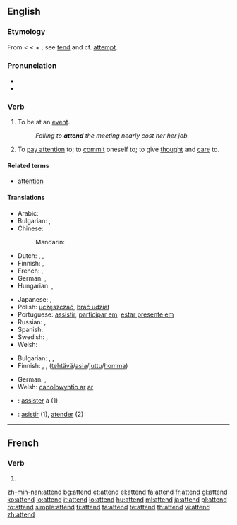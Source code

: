 ==English==

===Etymology===
From {{etyl|fro}} {{term|atendre}} < {{etyl|la}} {{term|attendere||to stretch toward, give heed to}} < {{term|ad||to}} + {{term|tendere||to stretch}}; see [[tend]] and cf. [[attempt]].

===Pronunciation===
* {{audio|en-us-attend.ogg|Audio (US)}}
* {{rhymes|ɛnd}}

===Verb===
{{en-verb}}

# {{transitive}} To be at an [[event]].
#: ''Failing to '''attend''' the meeting nearly cost her her job.''
# {{intransitive|construed with '''to'''}} To [[pay attention]] to; to [[commit]] oneself to; to give [[thought]] and [[care]] to.

====Related terms====
* [[attention]]

====Translations====
{{trans-top|to be at an event}}
* Arabic: {{t|ar|حضر|tr=HaDara|sc=Arab}}
* Bulgarian: {{t|bg|присъствам|sc=Cyrl}},  {{t|bg|посещавам|sc=Cyrl}}
* Chinese:
*: Mandarin: {{t-|cmn|出席|tr=chūxí|sc=Hani}}
* Dutch: {{t|nl|volgen}},  {{t|nl|bijwonen}},  {{t|nl|aanwezig zijn}}
* Finnish: {{t+|fi|osallistua}}, {{t+|fi|olla}} {{t+|fi|läsnä}}
* French: {{t+|fr|assister}},  {{t+|fr|présent|alt=être présent}}
* German: {{t+|de|teilnehmen}}, {{t+|de|besuchen}}
* Hungarian: {{t|hu|eljár}}, {{t+|hu|jár}}
{{trans-mid}}
* Japanese: {{t+|ja|出席|alt=出席する|tr=しゅっせきする, shusseki-surú|sc=Jpan}},  {{t|ja|立ち会う|tr=たちあう, tachiau|sc=Jpan}}
* Polish: [[uczęszczać]], [[brać udział]]
* Portuguese: [[assistir]], [[participar em]], [[estar presente em]]
* Russian: {{t|ru|посещать|tr=poseščát'|sc=Cyrl}},  {{t|ru|присутствовать|tr=prisútstvovat'|sc=Cyrl}}
* Spanish: {{t-|es|asistir}}
* Swedish: {{t-|sv|närvara}},  {{t+|sv|delta}}
* Welsh: {{t|cy|mynychu|xs=Welsh}}
{{trans-bottom}}

{{trans-top|to pay attention to; to commit oneself to; to give thought and care to}}
* Bulgarian: {{t|bg|обръщам внимание|sc=Cyrl}},  {{t|bg|грижа се|sc=Cyrl}},  {{t|bg|прислужвам|sc=Cyrl}}
* Finnish: {{t+|fi|huolehtia}}, {{t+|fi|pitää}} {{t+|fi|huoli|alt=huolta}},  {{t+|fi|hoitaa}} ([[tehtävä]]/[[asia]]/[[juttu]]/[[homma]])
{{trans-mid}}
* German: {{t+|de|kümmern}}, {{t+|de|beachten}}
* Welsh: [[gweini#Welsh|canolbwyntio ar]] [[ar#Welsh|ar]]
{{trans-bottom}}

{{checktrans-top}}
* {{ttbc|French}}: [[assister]] à (1)
* {{ttbc|Spanish}}: [[asistir]] (1), [[atender]] (2)
{{checktrans-bottom}}

----

==French==

===Verb===
{{fr-verb-form}}

# {{form of|[[third-person|Third-person]] [[singular]] [[present indicative]]|attendre|lang=French}}

[[zh-min-nan:attend]]
[[bg:attend]]
[[et:attend]]
[[el:attend]]
[[fa:attend]]
[[fr:attend]]
[[gl:attend]]
[[ko:attend]]
[[io:attend]]
[[it:attend]]
[[lo:attend]]
[[hu:attend]]
[[ml:attend]]
[[ja:attend]]
[[pl:attend]]
[[ro:attend]]
[[simple:attend]]
[[fi:attend]]
[[ta:attend]]
[[te:attend]]
[[th:attend]]
[[vi:attend]]
[[zh:attend]]